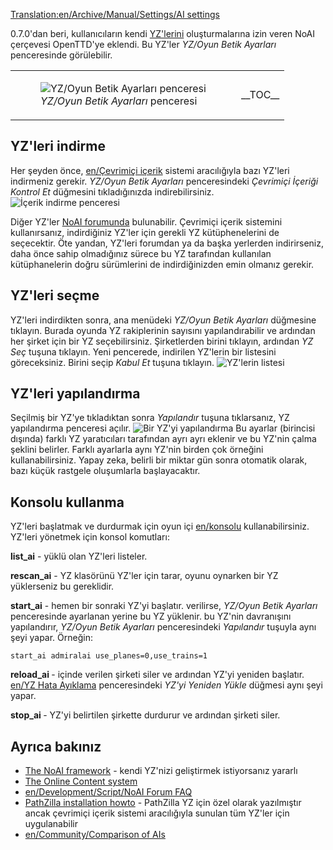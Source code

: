 [[Translation:en/Archive/Manual/Settings/AI settings]]
{{tr/İçindekiler}}

0.7.0'dan beri, kullanıcıların kendi [[en/Development/Script/AI/Main Page|YZ'lerini]] oluşturmalarına izin veren NoAI çerçevesi OpenTTD'ye eklendi. Bu YZ'ler ''YZ/Oyun Betik Ayarları'' penceresinde görülebilir.
{|
|[[File:en/yzek.png|frame|none|''YZ/Oyun Betik Ayarları'' penceresi]]
|__TOC__
|}
==YZ'leri indirme==
Her şeyden önce, [[en/Çevrimiçi içerik]] sistemi aracılığıyla bazı YZ'leri indirmeniz gerekir. ''YZ/Oyun Betik Ayarları'' penceresindeki ''Çevrimiçi İçeriği Kontrol Et'' düğmesini tıkladığınızda indirebilirsiniz.
[[File:en/yzindir.png|frame|none|''İçerik indirme'' penceresi]]

Diğer YZ'ler [http://www.tt-forums.net/viewforum.php?f=65 NoAI forumunda] bulunabilir. Çevrimiçi içerik sistemini kullanırsanız, indirdiğiniz YZ'ler için gerekli YZ kütüphenelerini de seçecektir. Öte yandan, YZ'leri forumdan ya da başka yerlerden indirirseniz, daha önce sahip olmadığınız sürece bu YZ tarafından kullanılan kütüphanelerin doğru sürümlerini de indirdiğinizden emin olmanız gerekir.

==YZ'leri seçme==
YZ'leri indirdikten sonra, ana menüdeki ''YZ/Oyun Betik Ayarları'' düğmesine tıklayın. Burada oyunda YZ rakiplerinin sayısını yapılandırabilir ve ardından her şirket için bir YZ seçebilirsiniz.
Şirketlerden birini tıklayın, ardından ''YZ Seç'' tuşuna tıklayın. Yeni pencerede, indirilen YZ'lerin bir listesini göreceksiniz. Birini seçip ''Kabul Et'' tuşuna tıklayın.
[[File:en/yzseç.png|frame|none|YZ'lerin listesi]]

==YZ'leri yapılandırma==
Seçilmiş bir YZ'ye tıkladıktan sonra ''Yapılandır'' tuşuna tıklarsanız, YZ yapılandırma penceresi açılır.
[[File:en/yzyapı.png|frame|none|Bir YZ'yi yapılandırma]]
Bu ayarlar (birincisi dışında) farklı YZ yaratıcıları tarafından ayrı ayrı eklenir ve bu YZ'nin çalma şeklini belirler. Farklı ayarlarla aynı YZ'nin birden çok örneğini kullanabilirsiniz.
Yapay zeka, belirli bir miktar gün sonra otomatik olarak, bazı küçük rastgele oluşumlarla başlayacaktır.

==Konsolu kullanma==
YZ'leri başlatmak ve durdurmak için oyun içi [[en/konsolu]] kullanabilirsiniz.
YZ'leri yönetmek için konsol komutları:

'''list_ai''' - yüklü olan YZ'leri listeler.

'''rescan_ai''' - YZ klasörünü YZ'ler için tarar, oyunu oynarken bir YZ yüklerseniz bu gereklidir.

'''start_ai''' ''<yzadı> <parametreler>'' - hemen bir sonraki YZ'yi başlatır. <yazadı> verilirse, ''YZ/Oyun Betik Ayarları'' penceresinde ayarlanan yerine bu YZ yüklenir. <parametreler> bu YZ'nin davranışını yapılandırır, ''YZ/Oyun Betik Ayarları'' penceresindeki ''Yapılandır'' tuşuyla aynı şeyi yapar.
Örneğin:
 start_ai admiralai use_planes=0,use_trains=1

'''reload_ai <company_slot>''' - <company_slot> içinde verilen şirketi siler ve ardından YZ'yi yeniden başlatır. [[en/YZ Hata Ayıklama]] penceresindeki ''YZ'yi Yeniden Yükle'' düğmesi aynı şeyi yapar.

'''stop_ai <company_slot>''' - YZ'yi belirtilen şirkette durdurur ve ardından şirketi siler.

==Ayrıca bakınız==
*[[en/AI|The NoAI framework]] - kendi YZ'nizi geliştirmek istiyorsanız yararlı
*[[en/Manual/Online content|The Online Content system]]
*[[en/Development/Script/NoAI Forum FAQ]]
*[http://code.google.com/p/ottd-noai-pathzilla/wiki/Installation PathZilla installation howto] - PathZilla YZ için özel olarak yazılmıştır ancak çevrimiçi içerik sistemi aracılığıyla sunulan tüm YZ'ler için uygulanabilir
*[[en/Community/Comparison of AIs]]

{{en/Feature|0.7}}
